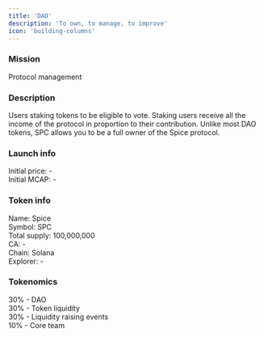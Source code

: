 ```yaml
---
title: 'DAO'
description: 'To own, to manage, to improve'
icon: 'building-columns'
---
```


### Mission

Protocol management

### Description

Users staking tokens to be eligible to vote. Staking users receive all the income of the protocol in proportion to their contribution. Unlike most DAO tokens, SPC allows you to be a full owner of the Spice protocol.

### Launch info

Initial price: -  
Initial MCAP: -

### Token info

Name: Spice  
Symbol: SPC  
Total supply: 100,000,000  
CA: -  
Chain: Solana  
Explorer: -

### Tokenomics

30% - DAO  
30% - Token liquidity  
30% - Liquidity raising events  
10% - Core team